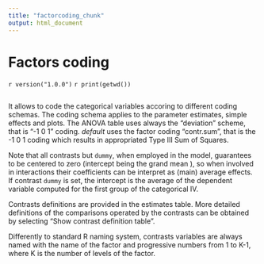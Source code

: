 ```yaml
---
title: "factorcoding_chunk"
output: html_document
---
```


# Factors coding
`r version("1.0.0")`
`r print(getwd())`

<img src="pics/factorCoding.png" class="img-responsive" alt="">

It allows to code the categorical variables accoring to different coding schemas. The coding schema applies to the parameter estimates, simple effects and plots. The ANOVA table uses always the "deviation" scheme, that is "-1 0 1" coding. _default_ uses the factor coding "contr.sum", that is the -1 0 1 coding which results in appropriated Type III Sum of Squares.

Note that all contrasts but `dummy`, when employed in the model, guarantees to be centered to zero (intercept being the grand mean ), so when involved in interactions their coefficients can be interpret as (main) average effects. If contrast `dummy` is set, the intercept is the average of the dependent variable computed for the first group of the categorical IV.  

Contrasts definitions are provided in the estimates table. More detailed definitions of the comparisons operated by the contrasts can be obtained by selecting "Show contrast definition table". 

Differently to standard R naming system, contrasts variables are always named with the name of the factor and progressive numbers from 1 to K-1, where K is the number of levels of the factor.
